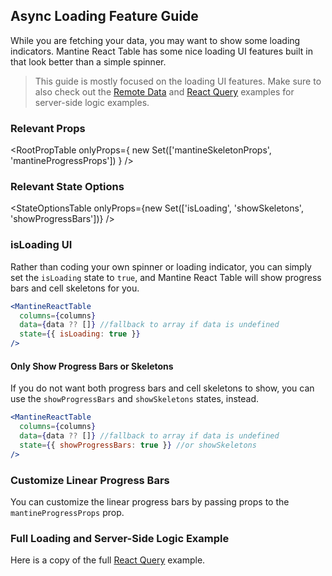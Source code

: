 
<Head>
  <title>Async Loading Feature Guide - Mantine React Table Docs</title>
  <meta
    name="description"
    content="How to show loading indicators, skeletons, and progress bars in Mantine React Table"
  />
</Head>

## Async Loading Feature Guide

While you are fetching your data, you may want to show some loading indicators. Mantine React Table has some nice loading UI features built in that look better than a simple spinner.

> This guide is mostly focused on the loading UI features. Make sure to also check out the [Remote Data](/docs/examples/remote) and [React Query](/docs/examples/react-query) examples for server-side logic examples.

### Relevant Props

<RootPropTable
  onlyProps={
    new Set(['mantineSkeletonProps', 'mantineProgressProps'])
  }
/>

### Relevant State Options

<StateOptionsTable
  onlyProps={new Set(['isLoading', 'showSkeletons', 'showProgressBars'])}
/>

### isLoading UI

Rather than coding your own spinner or loading indicator, you can simply set the `isLoading` state to `true`, and Mantine React Table will show progress bars and cell skeletons for you.

```jsx
<MantineReactTable
  columns={columns}
  data={data ?? []} //fallback to array if data is undefined
  state={{ isLoading: true }}
/>
```

<LoadingExample />

#### Only Show Progress Bars or Skeletons

If you do not want both progress bars and cell skeletons to show, you can use the `showProgressBars` and `showSkeletons` states, instead.

```jsx
<MantineReactTable
  columns={columns}
  data={data ?? []} //fallback to array if data is undefined
  state={{ showProgressBars: true }} //or showSkeletons
/>
```

### Customize Linear Progress Bars

You can customize the linear progress bars by passing props to the `mantineProgressProps` prop.

<ProgressExample />

### Full Loading and Server-Side Logic Example

Here is a copy of the full [React Query](/docs/examples/react-query) example.

<ReactQueryExample />
